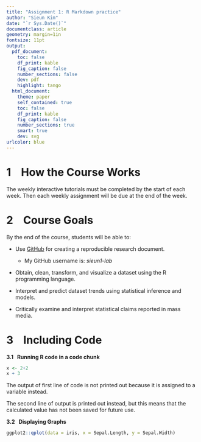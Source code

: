 ```yaml
---
title: "Assignment 1: R Markdown practice"
author: "Sieun Kim"
date: "`r Sys.Date()`"
documentclass: article
geometry: margin=1in
fontsize: 11pt
output:
  pdf_document:
    toc: false
    df_print: kable
    fig_caption: false
    number_sections: false
    dev: pdf
    highlight: tango
  html_document:
    theme: paper
    self_contained: true
    toc: false
    df_print: kable
    fig_caption: false
    number_sections: true
    smart: true
    dev: svg
urlcolor: blue
---
```


<!-- Write your Markdown below this line -->
# 1 &nbsp;&nbsp; How the Course Works
The weekly interactive tutorials must be completed by the start of each week. Then each weekly assignment will be due at the end of the week.

# 2 &nbsp;&nbsp; Course Goals
By the end of the course, students will be able to:

* Use [GitHub](https://github.com/) for creating a reproducible research document.
    * My GitHub username is: *sieun1-lab*
    
* Obtain, clean, transform, and visualize a dataset using the R programming language. 

* Interpret and predict dataset trends using statistical inference and models. 

* Critically examine and interpret statistical claims reported in mass media.

# 3 &nbsp;&nbsp; Including Code
**3.1 &nbsp; Running R code in a code chunk**
```r
x <- 2+2
x + 3
```
The output of first line of code is not printed out because it is assigned to a variable instead. 

The second line of output is printed out instead, but this means that the calculated value has not been saved for future use.

**3.2 &nbsp; Displaying Graphs**
```r
ggplot2::qplot(data = iris, x = Sepal.Length, y = Sepal.Width)
```




